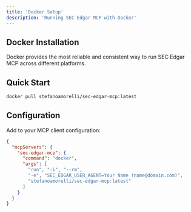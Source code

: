 ```yaml
---
title: 'Docker Setup'
description: 'Running SEC Edgar MCP with Docker'
---
```


## Docker Installation

Docker provides the most reliable and consistent way to run SEC Edgar MCP across different platforms.

## Quick Start

```bash
docker pull stefanoamorelli/sec-edgar-mcp:latest
```

## Configuration

Add to your MCP client configuration:

```json
{
  "mcpServers": {
    "sec-edgar-mcp": {
      "command": "docker",
      "args": [
        "run", "-i", "--rm",
        "-e", "SEC_EDGAR_USER_AGENT=Your Name (name@domain.com)",
        "stefanoamorelli/sec-edgar-mcp:latest"
      ]
    }
  }
}
```